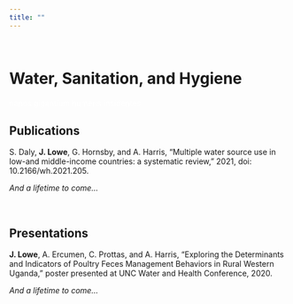 ---
title: ""
---

<link rel="stylesheet" href="styles.css" type="text/css">
<link rel="stylesheet" href="site_libs/academicons-1.9.1/css/academicons.min.css"/>

  &nbsp;
  &nbsp;

# Water, Sanitation, and Hygiene

<p style="color:white;">nanos gigantium humeris insidentes</p>
  

## Publications
  
S. Daly, **J. Lowe**, G. Hornsby, and A. Harris, “Multiple water source use in low-and middle-income countries: a systematic review,” 2021, doi: 10.2166/wh.2021.205.

*And a lifetime to come...*

  &nbsp;
  
## Presentations
  
**J. Lowe**, A. Ercumen, C. Prottas, and A. Harris, “Exploring the Determinants and Indicators of Poultry Feces Management Behaviors in Rural Western Uganda,” poster presented at UNC Water and Health Conference, 2020.  

*And a lifetime to come...*

  &nbsp;
  
  &nbsp;
  
  &nbsp;
  
  &nbsp;
  
  &nbsp;

